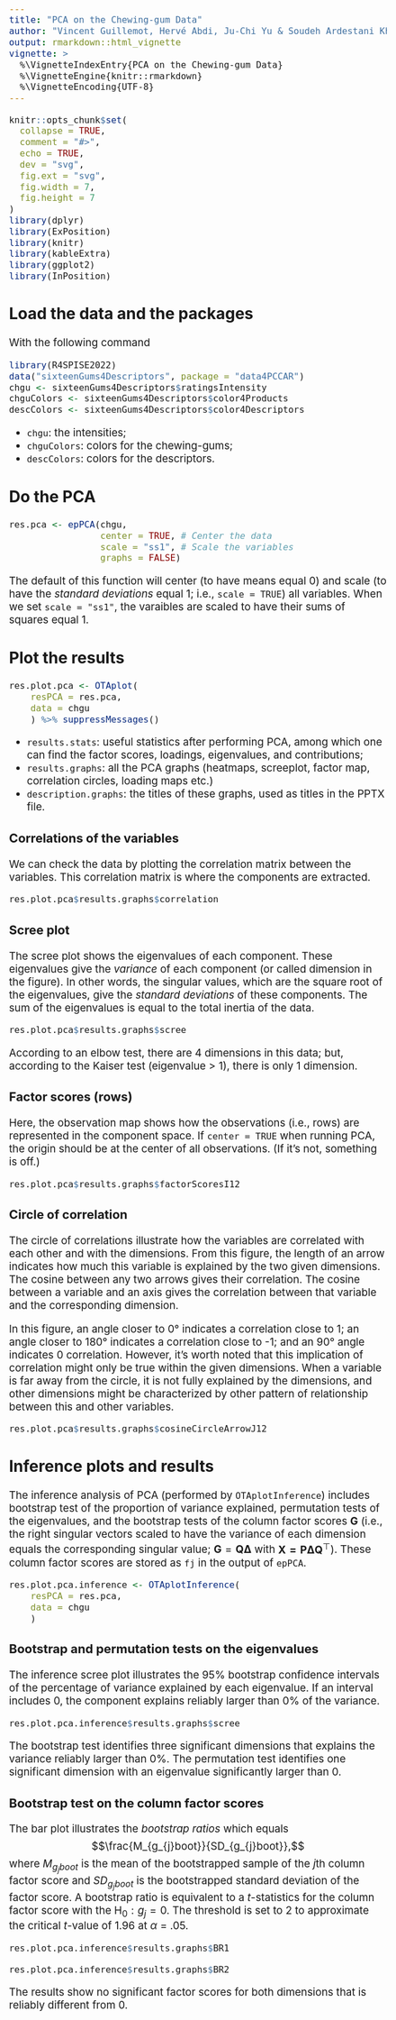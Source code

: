 ```yaml
---
title: "PCA on the Chewing-gum Data"
author: "Vincent Guillemot, Hervé Abdi, Ju-Chi Yu & Soudeh Ardestani Khoubrouy"
output: rmarkdown::html_vignette
vignette: >
  %\VignetteIndexEntry{PCA on the Chewing-gum Data}
  %\VignetteEngine{knitr::rmarkdown}
  %\VignetteEncoding{UTF-8}
---
```


<style type="text/css">
body {
  font-size: 14pt;
}
</style>

```r
knitr::opts_chunk$set(
  collapse = TRUE,
  comment = "#>",
  echo = TRUE, 
  dev = "svg",
  fig.ext = "svg", 
  fig.width = 7, 
  fig.height = 7
)
library(dplyr)
library(ExPosition)
library(knitr)
library(kableExtra)
library(ggplot2)
library(InPosition)
```

## Load the data and the packages

With the following command

```r
library(R4SPISE2022)
data("sixteenGums4Descriptors", package = "data4PCCAR")
chgu <- sixteenGums4Descriptors$ratingsIntensity
chguColors <- sixteenGums4Descriptors$color4Products
descColors <- sixteenGums4Descriptors$color4Descriptors
```

 * `chgu`: the intensities;
 * `chguColors`: colors for the chewing-gums;
 * `descColors`: colors for the descriptors.

## Do the PCA

```r
res.pca <- epPCA(chgu, 
                 center = TRUE, # Center the data
                 scale = "ss1", # Scale the variables
                 graphs = FALSE) 
```

The default of this function will center (to have means equal 0) and scale (to have the _standard deviations_ equal 1; i.e., `scale = TRUE`) all variables. When we set `scale = "ss1"`, the varaibles are scaled to have their sums of squares equal 1.

## Plot the results

```r
res.plot.pca <- OTAplot(
    resPCA = res.pca,
    data = chgu
    ) %>% suppressMessages()
```

 * `results.stats`: useful statistics after performing PCA, among which one can find the factor scores, loadings, eigenvalues, and contributions;
 * `results.graphs`: all the PCA graphs (heatmaps, screeplot, factor map, correlation circles, loading maps etc.) 
 * `description.graphs`: the titles of these graphs, used as titles in the PPTX file.
 
### Correlations of the variables

We can check the data by plotting the correlation matrix between the variables. This correlation matrix is where the components are extracted.

```r
res.plot.pca$results.graphs$correlation
```

### Scree plot

The scree plot shows the eigenvalues of each component. These eigenvalues give the _variance_ of each component (or called dimension in the figure). In other words, the singular values, which are the square root of the eigenvalues, give the _standard deviations_ of these components. The sum of the eigenvalues is equal to the total inertia of the data.

```r
res.plot.pca$results.graphs$scree
```

According to an elbow test, there are 4 dimensions in this data; but, according to the Kaiser test (eigenvalue > 1), there is only 1 dimension.

### Factor scores (rows)

Here, the observation map shows how the observations (i.e., rows) are represented in the component space. If `center = TRUE` when running PCA, the origin should be at the center of all observations. (If it's not, something is off.)

```r
res.plot.pca$results.graphs$factorScoresI12
```

### Circle of correlation

The circle of correlations illustrate how the variables are correlated with each other and with the dimensions. From this figure, the length of an arrow indicates how much this variable is explained by the two given dimensions. The cosine between any two arrows gives their correlation. The cosine between a variable and an axis gives the correlation between that variable and the corresponding dimension. 

In this figure, an angle closer to 0° indicates a correlation close to 1; an angle closer to 180° indicates a correlation close to -1; and an 90° angle indicates 0 correlation. However, it's worth noted that this implication of correlation might only be true within the given dimensions. When a variable is far away from the circle, it is not fully explained by the dimensions, and other dimensions might be characterized by other pattern of relationship between this and other variables.

```r
res.plot.pca$results.graphs$cosineCircleArrowJ12
```

## Inference plots and results

The inference analysis of PCA (performed by `OTAplotInference`) includes bootstrap test of the proportion of variance explained, permutation tests of the eigenvalues, and the bootstrap tests of the column factor scores $\mathbf{G}$ (i.e., the right singular vectors scaled to have the variance of each dimension equals the corresponding singular value; $\mathbf{G} = \mathbf{Q}\boldsymbol{\Delta}$ with $\mathbf{X = P}\boldsymbol{\Delta}\mathbf{Q}^\top$). These column factor scores are stored as `fj` in the output of `epPCA`.

```r
res.plot.pca.inference <- OTAplotInference(
    resPCA = res.pca,
    data = chgu
    )
```

### Bootstrap and permutation tests on the eigenvalues

The inference scree plot illustrates the 95\% bootstrap confidence intervals of the percentage of variance explained by each eigenvalue. If an interval includes 0, the component explains reliably larger than 0\% of the variance.

```r
res.plot.pca.inference$results.graphs$scree
```

The bootstrap test identifies three significant dimensions that explains the variance reliably larger than 0\%. The permutation test identifies one significant dimension with an eigenvalue significantly larger than 0.

### Bootstrap test on the column factor scores

The bar plot illustrates the _bootstrap ratios_ which equals $$\frac{M_{g_{j}boot}}{SD_{g_{j}boot}},$$ where $M_{g_{j}boot}$ is the mean of the bootstrapped sample of the *j*th column factor score and $SD_{g_{j}boot}$ is the bootstrapped standard deviation of the factor score. A bootstrap ratio is equivalent to a _t_-statistics for the column factor score with the $\mathrm{H}_0: g_j = 0$. The threshold is set to 2 to approximate the critical _t_-value of 1.96 at $\alpha$ = .05.

```r
res.plot.pca.inference$results.graphs$BR1
```

```r
res.plot.pca.inference$results.graphs$BR2
```

The results show no significant factor scores for both dimensions that is reliably different from 0.
